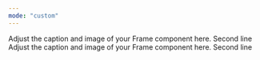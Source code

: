 ```yaml
---
mode: "custom"
---
```



  <div>
    <span style={{ fontSize: "2em", fontWeight: "bold", display: "block" }}>Adjust the caption and image of your Frame component here.</span>
    <span style={{ fontSize: "1.2em", display: "block", marginTop: "0.5em" }}>Second line</span>
  </div>


<Frame as="div" style={{
  maxWidth: "2000px",
  margin: "0 auto",
  height: "400px",
  display: "flex",
  alignItems: "center",
  justifyContent: "center",
  flexDirection: "column", // Stack items vertically
  textAlign: "center",
  backgroundColor: "#F0EFEA"
}}>
  <div>
    <span style={{ fontSize: "2em", fontWeight: "bold", display: "block" }}>Adjust the caption and image of your Frame component here.</span>
    <span style={{ fontSize: "1.2em", display: "block", marginTop: "0.5em" }}>Second line</span>
  </div>
</Frame>


<div class="card-group-container" style={{ maxWidth: "900px", margin: "10px auto 0", }}>
  <CardGroup cols={3}>
    <Card title="Get Started" icon="play" style={{ width: "300px", height: "50px" }} />
    <Card title="Learn About RL" icon="graduation-cap" style={{ width: "300px", height: "50px" }} />
    <Card title="Add your Algorithm" icon="puzzle-piece" style={{ width: "300px", height: "50px" }}/>
  </CardGroup>
</div>